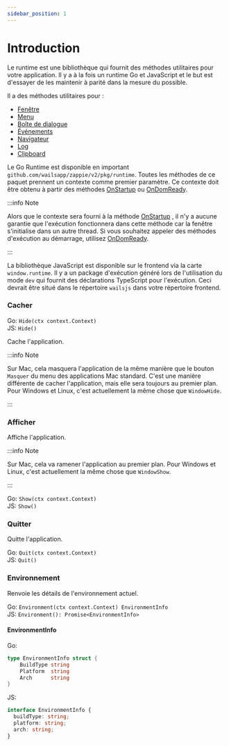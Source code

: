 ```yaml
---
sidebar_position: 1
---
```


# Introduction

Le runtime est une bibliothèque qui fournit des méthodes utilitaires pour votre application. Il y a à la fois un runtime Go et JavaScript et le but est d'essayer de les maintenir à parité dans la mesure du possible.

Il a des méthodes utilitaires pour :

- [Fenêtre](window.mdx)
- [Menu](menu.mdx)
- [Boîte de dialogue](dialog.mdx)
- [Événements](events.mdx)
- [Navigateur](browser.mdx)
- [Log](log.mdx)
- [Clipboard](clipboard.mdx)

Le Go Runtime est disponible en important `github.com/wailsapp/zappie/v2/pkg/runtime`. Toutes les méthodes de ce paquet prennent un contexte comme premier paramètre. Ce contexte doit être obtenu à partir des méthodes [OnStartup](../options.mdx#onstartup) ou [OnDomReady](../options.mdx#ondomready).

:::info Note

Alors que le contexte sera fourni à la méthode [OnStartup](../options.mdx#onstartup) , il n'y a aucune garantie que l'exécution fonctionnera dans cette méthode car la fenêtre s'initialise dans un autre thread. Si vous souhaitez appeler des méthodes d'exécution au démarrage, utilisez [OnDomReady](../options.mdx#ondomready).

:::

La bibliothèque JavaScript est disponible sur le frontend via la carte `window.runtime`. Il y a un package d'exécution généré lors de l'utilisation du mode `dev` qui fournit des déclarations TypeScript pour l'exécution. Ceci devrait être situé dans le répertoire `wailsjs` dans votre répertoire frontend.

### Cacher

Go: `Hide(ctx context.Context)`<br/> JS: `Hide()`

Cache l'application.

:::info Note

Sur Mac, cela masquera l'application de la même manière que le bouton `Masquer` du menu des applications Mac standard. C'est une manière différente de cacher l'application, mais elle sera toujours au premier plan. Pour Windows et Linux, c'est actuellement la même chose que `WindowHide`.

:::

### Afficher

Affiche l'application.

:::info Note

Sur Mac, cela va ramener l'application au premier plan. Pour Windows et Linux, c'est actuellement la même chose que `WindowShow`.

:::

Go: `Show(ctx context.Context)`<br/> JS: `Show()`

### Quitter

Quitte l'application.

Go: `Quit(ctx context.Context)`<br/> JS: `Quit()`

### Environnement

Renvoie les détails de l'environnement actuel.

Go: `Environment(ctx context.Context) EnvironmentInfo`<br/> JS: `Environment(): Promise<EnvironmentInfo>`

#### EnvironmentInfo

Go:

```go
type EnvironmentInfo struct {
    BuildType string
    Platform  string
    Arch      string
}
```

JS:

```ts
interface EnvironmentInfo {
  buildType: string;
  platform: string;
  arch: string;
}
```

